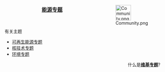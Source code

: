 <div style="float:right;margin-left:0.9em">[[Image:Community.png|50px]]</div>

<b><big><center>[[Wikipedia:能源专题|能源专题]]</center></big></b><br>

;有关主题
{{colbegin}}
* [[Wikipedia:可再生能源专题|可再生能源专题]]
* [[Wikipedia:核技术专题|核技术专题]]
* [[Wikipedia:环境专题|环境专题]]
{{colend}}
<div align=right>
什么是'''[[Wikipedia:专题|维基专题]]'''?
</div>